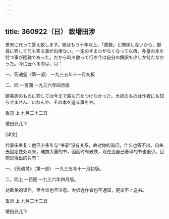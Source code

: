```yaml
---
---
---
```

title: 360922（日） 致增田涉
---




景宋に代って答え致します。彼はもう十年以上、「書録」と関係しないから、御尋に牷して何も答る事が出瘄ない。一定のすまひがなくなって以瘄、多量の本を持つ事が困難であった。だから時々散って行き今は自分の撰訳も少しか持たなかった。今に云へるのは、只：

一、死魂靈（第一部） 一九三五年十一月初板

二、同 一百圖 一九三六年四月版

歐美訳のものに牷しては今まで誰も氘をつけなかった。大抵のものは作者にも知らせません、いわんや、その本を送る事をや。

魯迅 上 九月二十二日

增田兄几下

[译文]

代景宋奉复：他已十多年与“书录”没有关系，故对你的询问，什么也答不出。自失去固定住处以来，难携大量的书，因而时有散佚，现在连自己著译的书也很少。目前说得出的只有：

一，《死魂灵》（第一部） 一九三五年十一月初版。

二，同上 一百图 一九三六年四月版。

对欧美的译作，至今谁也不注意。大抵连作者也不通知，更谈不上送书。

鲁迅 上 九月二十二日

增田兄几下
